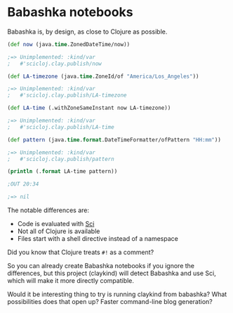 # Babashka notebooks

Babashka is, by design, as close to Clojure as possible.

```clojure
(def now (java.time.ZonedDateTime/now))

;=> Unimplemented: :kind/var
;   #'scicloj.clay.publish/now
```

```clojure
(def LA-timezone (java.time.ZoneId/of "America/Los_Angeles"))

;=> Unimplemented: :kind/var
;   #'scicloj.clay.publish/LA-timezone
```

```clojure
(def LA-time (.withZoneSameInstant now LA-timezone))

;=> Unimplemented: :kind/var
;   #'scicloj.clay.publish/LA-time
```

```clojure
(def pattern (java.time.format.DateTimeFormatter/ofPattern "HH:mm"))

;=> Unimplemented: :kind/var
;   #'scicloj.clay.publish/pattern
```

```clojure
(println (.format LA-time pattern))

;OUT 20:34

;=> nil
```

The notable differences are:

* Code is evaluated with [Sci](https://github.com/babashka/SCI)
* Not all of Clojure is available
* Files start with a shell directive instead of a namespace

Did you know that Clojure treats `#!` as a comment?

So you can already create Babashka notebooks if you ignore the differences,
but this project (claykind) will detect Babashka and use Sci,
which will make it more directly compatible.

Would it be interesting thing to try is running claykind from babashka?
What possibilities does that open up?
Faster command-line blog generation?
